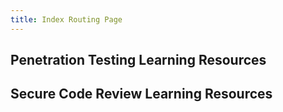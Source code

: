 ```yaml
---
title: Index Routing Page
---
```



## Penetration Testing Learning Resources

<CardGrid stagger>

<LinkCard
  title="Installing VirtualBox and Pentest Distro"
  description="Learn how to install VirtualBox and Linux distribution for penetration testing"
  href="/guides/pentest/installing-vm"
/>

<LinkCard
  title="Getting Started"
  description="Get Familiar with linux, web applications and risk matrix"
  href="/guides/pentest/getting-started"
/>

</CardGrid>

## Secure Code Review Learning Resources

<CardGrid stagger>
  <LinkCard title="Authoring Markdown" href="/guides/authoring-content/" />
  <LinkCard title="Components" href="/guides/components/" />

</CardGrid>